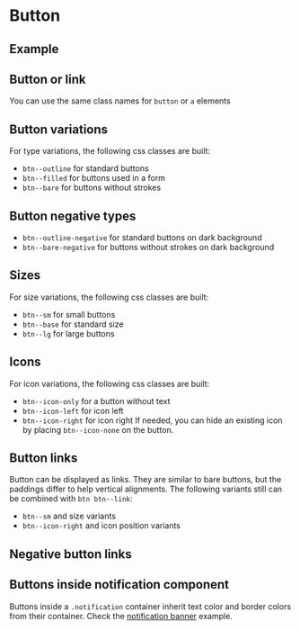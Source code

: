 
<Meta of={BtnStories} />

# Button

## Example

<Canvas of={BtnStories.Example} />

<Controls of={BtnStories.Example} />

## Button or link

You can use the same class names for `button` or `a` elements

<Canvas of={BtnStories.ButtonOrLink} />

## Button variations

For type variations, the following css classes are built:

- `btn--outline` for standard buttons
- `btn--filled` for buttons used in a form
- `btn--bare` for buttons without strokes

<Canvas of={BtnStories.ButtonVariations} />

## Button negative types

- `btn--outline-negative` for standard buttons on dark background
- `btn--bare-negative` for buttons without strokes on dark background

<Canvas className="storybook-bg-negative" of={BtnStories.NegativeTypes} />

## Sizes

For size variations, the following css classes are built:

- `btn--sm` for small buttons
- `btn--base` for standard size
- `btn--lg` for large buttons

<Canvas of={BtnStories.Sizes} />

## Icons

For icon variations, the following css classes are built:

- `btn--icon-only` for a button without text
- `btn--icon-left` for icon left
- `btn--icon-right` for icon right
  If needed, you can hide an existing icon by placing `btn--icon-none` on the button.

<Canvas of={BtnStories.Icons} />

## Button links

Button can be displayed as links. They are similar to bare buttons, but the paddings differ to help vertical alignments. The following variants still can be combined with `btn btn--link`:

- `btn--sm` and size variants
- `btn--icon-right` and icon position variants

<Canvas of={BtnStories.ButtonLinks} />

## Negative button links

<Canvas className="storybook-bg-negative" of={BtnStories.NegativeButtonLinks} />

## Buttons inside notification component

Buttons inside a `.notification` container inherit text color and border colors from their container. Check the [notification banner](?path=/docs/components-notificationbanner--example) example.

